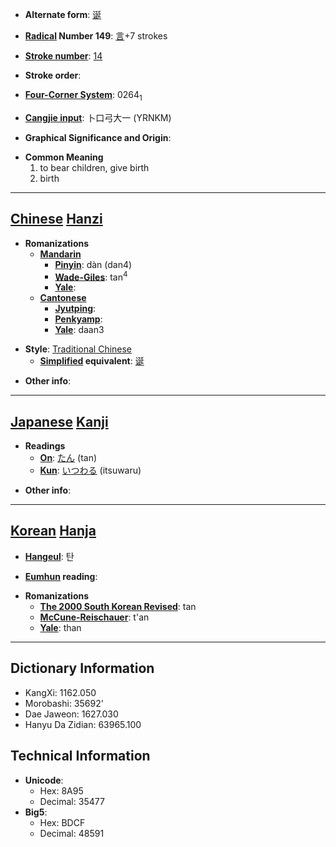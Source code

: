 * '''Alternate form''': [[诞]]

* '''[[Wiktionary:Chinese radical index| Radical]] Number 149''': [[Wiktionary:Chinese radical index 言|言]]+7 strokes

* '''[[Wiktionary:Chinese total strokes index|Stroke number]]''': [[Wiktionary:Chinese total strokes index 14|14]]

* '''Stroke order''': 

* '''[[Wiktionary:Chinese four corner index|Four-Corner System]]''': 0264<sub>1</sub>

* '''[[Wiktionary:Chinese Cangjie index|Cangjie input]]''': 卜口弓大一 (YRNKM)

* '''Graphical Significance and Origin''': 

* '''Common Meaning'''
*#to bear children, give birth
*# birth


----

== [[Chinese]] [[Hanzi]] ==

* '''Romanizations'''
** '''[[Mandarin]]'''
*** '''[[Pinyin]]''': dàn (dan4)
*** '''[[Wade-Giles]]''': tan<sup>4</sup>
*** '''[[Yale]]''': 
** '''[[Cantonese]]'''
*** '''[[Jyutping]]''':
*** '''[[Penkyamp]]''': 
*** '''[[Yale]]''': daan3

* '''Style''': [[Traditional Chinese]] 
** '''[[Simplified Chinese|Simplified]] equivalent''': [[诞]]

* '''Other info''': 

----

== [[Japanese]] [[Kanji]] ==

* '''Readings'''
** '''[[On]]''': [[たん]] (tan)
** '''[[Kun]]''': [[いつわる]] (itsuwaru)

* '''Other info''':  

----

== [[Korean]] [[Hanja]] ==

* '''[[Hangeul]]''': 탄

* '''[[Eumhun]] reading''': 

* '''Romanizations'''
** '''[[The 2000 South Korean Revised Romanization|The 2000 South Korean Revised]]''': tan
** '''[[McCune-Reischauer]]''': t'an
** '''[[Yale]]''': than

----

== Dictionary Information ==

* KangXi: 1162.050
* Morobashi: 35692'
* Dae Jaweon: 1627.030
* Hanyu Da Zidian: 63965.100

== Technical Information ==

* '''Unicode''':
** Hex: 8A95
** Decimal: 35477
* '''Big5''':
** Hex: BDCF
** Decimal: 48591